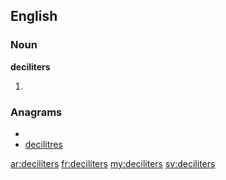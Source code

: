 ==English==

===Noun===
'''deciliters'''

# {{plural of|[[deciliter]]}}

===Anagrams===
* {{alphagram|cdeeiilrst}}
* [[decilitres#English|decilitres]]

[[ar:deciliters]]
[[fr:deciliters]]
[[my:deciliters]]
[[sv:deciliters]]